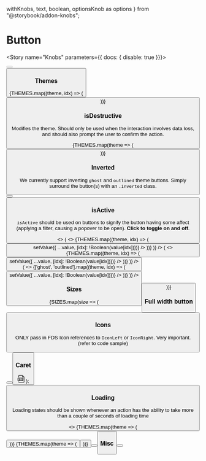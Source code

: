 
  withKnobs,
  text,
  boolean,
  optionsKnob as options
} from "@storybook/addon-knobs";



<Meta title="Components/Button" decorators={[withKnobs]} component={Button} />

# Button

<ImportPath component={Button} />

<Story name="Knobs" parameters={{ docs: { disable: true }}}>
  <div className={boolean("Inverted", false) ? 'inverted' : ''}>
    <Button
      disabled={boolean("disabled", undefined)}
      isLoading={boolean("isLoading", undefined)}
      isDestructive={boolean("isDestructive", undefined)}
      isActive={boolean("isActive", undefined)}
      hasCaret={boolean("hasCaret", undefined)}
      IconLeft={boolean("IconLeft") ? StarFilledIcon : undefined}
      IconRight={boolean("IconRight") ? StarFilledIcon : undefined}
      isFullWidth={boolean("isFullWidth", undefined)}
      size={options("size", arrayToOptions(SIZES), undefined, {
        display: "inline-radio"
      })}
      theme={options(
        "theme",
        arrayToOptions(THEMES),
        undefined,
        {
          display: "inline-radio"
        }
      )}
      label={text("text", "Button")}
    />
  </div>
</Story>

<Preview isExpanded>
  <Button label="Button" />
</Preview>

<Props of={Button} />

### Themes

<Preview>
  <Story name="Themes">
    <StoryWrapper>
    <IconButton Icon={StarFilledIcon} label="Icon" />
    {THEMES.map((theme, idx) => (
      <StoryItem key={idx}>
        <Button
          theme={theme}
          label={theme}
        />
      </StoryItem>
    ))}
    </StoryWrapper>
  </Story>
</Preview>


### isDestructive

Modifies the theme. Should only be used when the interaction involves data loss, and should also prompt the user to confirm the action.

<Preview>
  <Story name="Destructive">
    <StoryWrapper>
    {THEMES.map(theme => (
      <StoryItem>
        <Button
          theme={theme}
          isDestructive
          label={theme}
        />
      </StoryItem>
    ))}
    </StoryWrapper>
  </Story>
</Preview>

 ### Inverted

We currently support inverting `ghost` and `outlined` theme
buttons. Simply surround the button(s) with an `.inverted` class.

<Preview>
  <Story name="Inverted">
    <div class="inverted bgColor--blue padding--all rounded--all">
      <StoryWrapper>
        <StoryItem>
          <Button theme="ghost" label="Button" />
        </StoryItem>
        <StoryItem>
          <Button theme="outlined" label="Button" />
        </StoryItem>
      </StoryWrapper>
    </div>
  </Story>
</Preview> 


### isActive

`isActive` should be used on buttons to signify the button having
some affect (applying a filter, causing a popover to be open).
**Click to toggle on and off**.

<Preview>
  <Story name="isActive">
    <>
      <StoryWrapper>
        <State
          initialValue={{}}
          render={(value, setValue) => ( 
            <>
              {THEMES.map((theme, idx) => (
                <StoryItem>
                  <Button
                    theme={theme}
                    isActive={!value[idx]}
                    label={theme}
                    onClick={() => setValue({ ...value, [idx]: !Boolean(value[idx])})}
                  />
                </StoryItem>
              ))}
            </>
          )}
        />
        <State
          initialValue={{}}
          render={(value, setValue) => ( 
            <>
              {THEMES.map((theme, idx) => (
                <StoryItem>
                  <Button
                    theme={theme}
                    isActive={!value[idx]}
                    isDestructive
                    label={theme}
                    onClick={() => setValue({ ...value, [idx]: !Boolean(value[idx])})}
                  />
                </StoryItem>
              ))}
            </>
          )}
        />
      </StoryWrapper>
      <div class="inverted bgColor--blue padding--all rounded--all margin--top">
        <StoryWrapper>
          <State
            initialValue={{}}
            render={(value, setValue) => ( 
              <>
                {['ghost', 'outlined'].map((theme, idx) => (
                  <StoryItem>
                    <Button
                      theme={theme}
                      isActive={!value[idx]}
                      label={theme}
                      onClick={() => setValue({ ...value, [idx]: !Boolean(value[idx])})}
                    />
                  </StoryItem>
                ))}
              </>
            )}
          />
        </StoryWrapper>
      </div>
    </>
  </Story>
</Preview>

### Sizes

<Preview>
  <Story name="Button Sizes">
    {SIZES.map(size => (
      <div className="display--inlineBlock margin--right--half margin--bottom--half">
        <Button
          size={size}
          label="Button"
        />
      </div>
    ))}
  </Story>
</Preview>

### Full width button

<Preview>
  <Story name="Full Width">
    <Button
      isFullWidth
      label="Button"
    />
  </Story>
</Preview>

### Icons

ONLY pass in FDS Icon references to `IconLeft` or `IconRight`. Very important. (refer to code sample)

<Preview>
  <Story name="Icons">
    <StoryWrapper>
      <StoryItem>
        <Button IconLeft={StarFilledIcon} label="Button" />
      </StoryItem>
      <StoryItem>
        <Button IconRight={StarFilledIcon} label="Button" />
      </StoryItem>
      <StoryItem>
        <IconButton Icon={StarFilledIcon} label="Button" />
      </StoryItem>
    </StoryWrapper>
  </Story>
</Preview>

### Caret

<svg width="18px" height="20px" viewBox="0 0 18 20" version="1.1" xmlns="http://www.w3.org/2000/svg">
    <title>FTP / 01 Light / 01 Primary </title>
    <g id="Saved-Search" stroke="none" stroke-width="1" fill="none" fill-rule="evenodd" fill-opacity="0.87">
        <g id="SFTP---01" transform="translate(-188.000000, -419.000000)" fill="#404040">
            <g id="Shape" transform="translate(185.000000, 417.000000)">
                <path d="M16.0002136,2 L21,6.99978644 L21,20 C21,21.0531354 20.1829516,21.9180536 19.1491027,21.9945067 L19,22 L7,22 C5.94686456,22 5.08194636,21.1829516 5.00549334,20.1491027 L5,20 L5,19 L7,19 L7,20 L19,20 L19,8 L15,8 L15,4 L7,4 L7,8 L5,8 L5,4 C5,2.94686456 5.8170484,2.08194636 6.85089728,2.00549334 L7,2 L16.0002136,2 Z M3,11 L3,16 C3,17.105 4.03269231,18 5.30769231,18 L15.6923077,18 C16.9673077,18 18,17.105 18,16 L18,11 C18,9.895 16.9673077,9 15.6923077,9 L5.30769231,9 C4.03269231,9 3,9.895 3,11 Z M14.5,11 C15.328,11 16,11.672 16,12.5 C16,13.328 15.328,14 14.5,14 L14,14 L14,16 L13,16 L13,11 L14.5,11 Z M12,11 L12,12 L11,12 L11,16 L10,16 L10,12 L9,12 L9,11 L12,11 Z M8,11 L8,12 L6,12 L6,13 L7.6,13 L7.6,14 L6,14 L6,16 L5,16 L5,11 L8,11 Z M14.5,12 L14,12 L14,13 L14.5,13 C14.776,13 15,12.776 15,12.5 C15,12.224 14.776,12 14.5,12 Z"></path>
            </g>
        </g>
    </g>
</svg>
);


<Preview>
  <Story name="Caret">
    <StoryWrapper>
      <StoryItem>
        <Button theme="blue" hasCaret label="Caret" />
      </StoryItem>
      <StoryItem>
        <IconButton Icon={AYIcon} />
      </StoryItem>
    </StoryWrapper>
  </Story>
</Preview>

### Loading

Loading states should be shown whenever an action has the ability 
to take more than a couple of seconds of loading time

<Preview>
  <Story name="Loading">
    <>
      <StoryWrapper>
      {THEMES.map(theme => (
        <StoryItem>
          <Button
            theme={theme}
            isLoading
            label="Button"
          />
        </StoryItem>
      ))}
      {THEMES.map(theme => (
        <StoryItem>
          <Button
            theme={theme}
            isDestructive
            isLoading
            label="Button"
          />
        </StoryItem>
      ))}
      </StoryWrapper>
      <div class="inverted bgColor--blue padding--all rounded--all margin--top">
        <StoryWrapper>
          <StoryItem>
            <Button theme="ghost" isLoading label="Button" />
          </StoryItem>
          <StoryItem>
            <Button theme="outlined" isLoading label="Button" />
          </StoryItem>
        </StoryWrapper>
      </div>
    </>
  </Story>
</Preview>

### Misc

<Preview>
  <Story name="Misc">
    <StoryWrapper>
      <StoryItem>
        <div style={{ width: '100px' }}>
          <Button label="Text can wrap" />
        </div>
      </StoryItem>
    </StoryWrapper>
  </Story>
</Preview>
